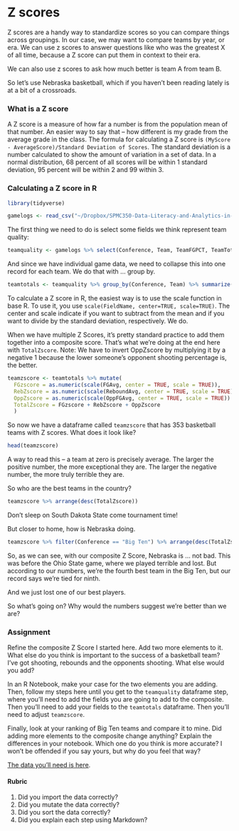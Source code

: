 # Z scores

Z scores are a handy way to standardize scores so you can compare things across groupings. In our case, we may want to compare teams by year, or era. We can use z scores to answer questions like who was the greatest X of all time, because a Z score can put them in context to their era. 

We can also use z scores to ask how much better is team A from team B. 

So let's use Nebraska basketball, which if you haven't been reading lately is at a bit of a crossroads. 

### What is a Z score

A Z score is a measure of how far a number is from the population mean of that number. An easier way to say that -- how different is my grade from the average grade in the class. The formula for calculating a Z score is `(MyScore - AverageScore)/Standard Deviation of Scores`. The standard deviation is a number calculated to show the amount of variation in a set of data. In a normal distribution, 68 percent of all scores will be within 1 standard deviation, 95 percent will be within 2 and 99 within 3. 

### Calculating a Z score in R

```r
library(tidyverse)
```

```r
gamelogs <- read_csv("~/Dropbox/SPMC350-Data-Literacy-and-Analytics-in-Sports/logs.csv")
```

The first thing we need to do is select some fields we think represent team quality:

```r
teamquality <- gamelogs %>% select(Conference, Team, TeamFGPCT, TeamTotalRebounds, OpponentFGPCT)
```

And since we have individual game data, we need to collapse this into one record for each team. We do that with ... group by.

```r
teamtotals <- teamquality %>% group_by(Conference, Team) %>% summarize(FGAvg = mean(TeamFGPCT), ReboundAvg = mean(TeamTotalRebounds), OppFGAvg = mean(OpponentFGPCT))
```

To calculate a Z score in R, the easiest way is to use the scale function in base R. To use it, you use `scale(FieldName, center=TRUE, scale=TRUE)`. The center and scale indicate if you want to subtract from the mean and if you want to divide by the standard deviation, respectively. We do.

When we have multiple Z Scores, it's pretty standard practice to add them together into a composite score. That's what we're doing at the end here with `TotalZscore`. Note: We have to invert OppZscore by multiplying it by a negative 1 because the lower someone's opponent shooting percentage is, the better. 

```r
teamzscore <- teamtotals %>% mutate(
  FGzscore = as.numeric(scale(FGAvg, center = TRUE, scale = TRUE)),
  RebZscore = as.numeric(scale(ReboundAvg, center = TRUE, scale = TRUE)),
  OppZscore = as.numeric(scale(OppFGAvg, center = TRUE, scale = TRUE)) * -1,
  TotalZscore = FGzscore + RebZscore + OppZscore
  )  
```

So now we have a dataframe called `teamzscore` that has 353 basketball teams with Z scores. What does it look like? 

```r
head(teamzscore)
```

A way to read this -- a team at zero is precisely average. The larger the positive number, the more exceptional they are. The larger the negative number, the more truly terrible they are. 

So who are the best teams in the country? 

```r
teamzscore %>% arrange(desc(TotalZscore))
```

Don't sleep on South Dakota State come tournament time!

But closer to home, how is Nebraska doing.

```r
teamzscore %>% filter(Conference == "Big Ten") %>% arrange(desc(TotalZscore))
```

So, as we can see, with our composite Z Score, Nebraska is ... not bad. This was before the Ohio State game, where we played terrible and lost. But according to our numbers, we're the fourth best team in the Big Ten, but our record says we're tied for ninth. 

And we just lost one of our best players. 

So what's going on? Why would the numbers suggest we're better than we are?

### Assignment

Refine the composite Z Score I started here. Add two more elements to it. What else do you think is important to the success of a basketball team? I've got shooting, rebounds and the opponents shooting. What else would you add? 

In an R Notebook, make your case for the two elements you are adding. Then, follow my steps here until you get to the `teamquality` dataframe step, where you'll need to add the fields you are going to add to the composite. Then you'll need to add your fields to the `teamtotals` dataframe. Then you'll need to adjust `teamzscore`.  

Finally, look at your ranking of Big Ten teams and compare it to mine. Did adding more elements to the composite change anything? Explain the differences in your notebook. Which one do you think is more accurate? I won't be offended if you say yours, but why do you feel that way? 

[The data you'll need is here](https://www.dropbox.com/s/k6s758v5gwy7n4z/logs.csv?dl=0). 

#### Rubric

1. Did you import the data correctly?
2. Did you mutate the data correctly? 
3. Did you sort the data correctly?
4. Did you explain each step using Markdown?

